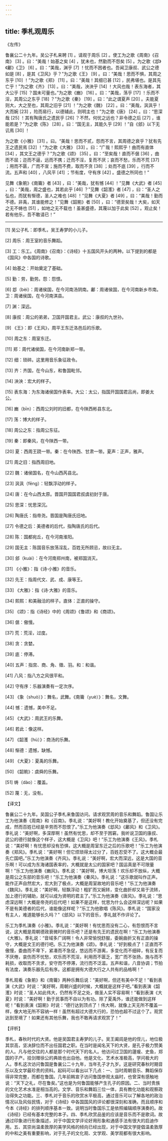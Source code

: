 ```yaml
---
---
---
```

title: 季札观周乐
---




《左传》

鲁襄公二十九年。吴公子札来聘 [1] 。请观于周乐 [2] 。使工为之歌《周南》《召南》 [3] 。曰：“美哉！始基之矣 [4] ，犹未也，然勤而不怨矣 [5] 。为之歌《邶》《鄘》《卫》 [6] 。曰：“美哉，渊乎 [7] ！忧而不困者也。吾闻卫康叔、武公之德如是 [8] ，是其《卫风》乎？”为之歌《王》 [9] 。曰：“美哉！思而不惧，其周之东乎 [10] ！”为之歌《郑》 [11] 。曰：“美哉！其细已甚 [12] ，民弗堪也。是其先亡乎！”为之歌《齐》 [13] 。曰：“美哉，泱泱乎 [14] ！大风也哉！表东海者，其大公乎 [15] ？国未可量也。”为之歌《豳》 [16] 。曰：“美哉，荡乎 [17] ！乐而不淫，其周公之东乎 [18] ？”为之歌《秦》 [19] 。曰：“此之谓夏声 [20] 。夫能夏则大，大之至也，其周之旧乎 [21] ！”为之歌《魏》 [22] 。曰：“美哉，沨沨乎！大而婉 [23] ，险而易行，以德辅此，则明主也！”为之歌《唐》 [24] 。曰：“思深哉 [25] ！其有陶唐氏之遗民乎 [26] ？不然，何忧之远也？非令德之后 [27] ，谁能若是？”为之歌《陈》 [28] 。曰：“国无主，其能久乎 [29] ！”自《郐》以下无讥焉 [30] ！

为之歌《小雅》 [31] 。曰。“美哉！思而不贰，怨而不言，其周德之衰乎？犹有先王之遗民焉 [32] ！”为之歌《大雅》 [33] 。曰：“广哉！熙熙乎！曲而有直体 [34] ，其文王之德乎？”为之歌《颂》 [35] 。曰：“至矣哉！直而不倨 [36] ，曲而不屈；迩而不逼，远而不携；迁而不淫，复而不厌；哀而不愁，乐而不荒 [37] ；用而不匮，广而不宣；施而不费，取而不贪 [38] ；处而不底 [39] ，行而不流。五声和 [40] ，八风平 [41] ；节有度，守有序 [42] 。盛德之所同也！”

见舞《象箾》《南籥》者 [43] ，曰：“美哉，犹有憾 [44] ！”见舞《大武》者 [45] ，曰：“美哉，周之盛也，其若此乎 [46] ？”见舞《韶濩》者 [47] ，曰：“圣人之弘也，而犹有惭德，圣人之难也 [48] ！”见舞《大夏》者 [49] ，曰：“美哉！勤而不德。非禹，其谁能修之！”见舞《韶箾》者 [50] ，曰：“德至矣哉！大矣，如天之无不帱也 [51] ，如地之无不载也！虽甚盛德，其蔑以加于此矣 [52] 。观止矣！若有他乐，吾不敢请已！”



* * *



[1] 吴公子札：即季札，吴王寿梦的小儿子。

[2] 周乐：周王室的音乐舞蹈。

[3] 工：乐工。《周南》《召南》：《诗经》十五国风开头的两种。以下提到的都是《国风》中各国的诗歌。

[4] 始基之：开始奠定了基础。

[5] 勤：劳，勤劳。怨：怨恨。

[6] 邶（bèi）：周诸侯国，在今河南汤阴南。鄘：周诸侯国，在今河南新乡市南。卫：周诸侯国，在今河南淇县。

[7] 渊：深远。

[8] 康叔：周公的弟弟，卫国开国君主。武公：康叔的九世孙。

[9] 《王》：即《王风》，周平王东迁洛邑后的乐歌。

[10] 周之东：周室东迁。

[11] 郑：周代诸侯国，在今河南新郑一带。

[12] 细：琐碎。这里用音乐象征政令。

[13] 齐：齐国，在今山东，和鲁国毗邻。

[14] 泱泱：宏大的样子。

[15] 表东海：为东海诸侯国作表率。大公：太公，指国开国国君吕尚，即姜太公。

[16] 豳（bīn）：西周公刘时的旧都，在今陕西彬县东北。

[17] 荡：博大的样子。

[18] 周公之东：指周公东征。

[19] 秦：即秦风，在今陕西一带。

[20] 夏：西周王跷一带。秦：在今陕西、甘肃一带。夏声：正声，雅声。

[21] 周之旧：指西周旧地。

[22] 魏：诸侯国名，在今山西芮县北。

[23] 沨沨（fēng）：轻飘浮动的样子。

[24] 唐：在今山西太原。晋国开国国君叔虞初封于唐。

[25] 思深：忧思深沉。

[26] 陶唐氏：指帝尧。晋国是陶唐氏旧地。

[27] 令德之后：美德者的后代，指陶唐氏的后代。

[28] 陈：国都宛丘，在今河南淮阳。

[29] 国无主：陈国音乐放荡淫乱，百姓无所顾忌，故曰无主。

[30] 郐（kuài）：在今河南郑州南，被郑国消灭。

[31] 《小雅》：指《诗·小雅》的音乐。

[32] 先王：指周代文、武、成、康等王。

[33] 《大雅》：指《诗·大雅》的音乐。

[34] 熙熙：和美融洽的样子。直体：正直的操守。

[35] 《颂》：指《诗经》中的《周颂》《鲁颂》和《商颂》。

[36] 倨：傲慢。

[37] 荒：荒淫，过度。

[38] 贪：贪婪。

[39] 底：停滞。

[40] 五声：指宫、商、角、徵、羽。和：和谐。

[41] 八风：指八方之风很平和。

[42] 守有序：乐器演奏有一定次序。

[43] 《象（shuò）》：舞名，武舞。《南籥（yuè）》：舞名，文舞。

[44] 憾：遗憾，美中不足。

[45] 《大武》：周武王的乐舞。

[46] 若此：像这样。

[47] 《韶濩（hù）》：商汤的乐舞。

[48] 惭德：遗憾，缺憾。

[49] 《大夏》：夏禹的乐舞。

[50] 《韶箾》：虞舜的乐舞。

[51] 帱（dào）：覆盖。

[52] 蔑：无，没有。

【译文】

鲁襄公二十九年。吴国公子季札来鲁国访问。请求观赏周的音乐和舞蹈。鲁国让乐工为他演奏《周南》和《召南》。季礼说：“美好啊！教化开始奠基了，但还没有完成，然而百姓已经是辛劳而不怨恨了。”乐工为他演奏《邶风》《鄘风》和《卫风》。季礼说：“美好啊，多深厚啊！虽然有忧思，却不至于困窘。我听说卫国的康叔、武公的德行就像这个样子，这大概是《卫风》吧！”乐工为他演奏《王风》。季札说：“美好啊！有忧思却没有恐惧，这大概是周室东迁之后的乐歌吧！”乐工为他演奏《郑风》。季札说：“美好啊！但它烦琐得太过分了，百姓忍受不了。这大概会最先亡国吧。”乐工为他演奏《齐风》。季礼说：“美好啊，宏大而深远，这是大国的音乐啊！可以成为东海诸国表率的，大概就是太公的国家吧？国运真是不可限量啊！”乐工为他演奏《豳风》。季札说：“美好啊，博大坦荡！欢乐却不放纵，大概是周公之东部的音乐吧！”乐工为他演奏《秦风》。季礼说：“这乐歌就叫作正声。能作正声自然宏大，宏大到了极点，大概是周室故地的音乐吧！”乐工为他演奏《魏风》。季礼说：“美好啊，轻飘浮动！粗犷而又婉转，变化曲折却又易于流转，加上德行的辅助，就可以成为贤明的君主了。”乐工为他演奏《唐风》。季礼说：“思虑深远啊！大概是帝尧的后代吧！如果不是这样，忧思为什么会这样深远呢？如果不是有美德者的后代，谁能像这样呢？”乐工为他歌唱《陈风》。季札说：“国家没有主人，难道能够长久吗？”《郐风》以下的音乐，季礼就不作评论了。

乐工为季札演奏《小雅》。季礼说：“美好啊！有忧思而没有二心，有怨恨而不言说，这大概是周朝德政衰微时的音乐吧？还是有先王的遗民在啊！”乐工为他演奏《大雅》。季礼说：“音域多广阔啊！令人非常愉悦舒服，委婉曲折又有正直的操守，大概是文王的德行吧。乐工为他演奏《颂》。季礼说：“好到极点了！正直而不傲慢，委曲而不卑下，紧凑而不急促，悠远而不游离，多变化而不细碎，有反复而不厌倦，哀伤而不忧愁，欢乐而不荒淫，利用而不匮乏，宽广而不张扬，施与而不耗损，收取而不贪求，安守而不停滞，流行而不泛滥。五声和谐，八音协调；节拍有法度，演奏乐器先后有序。这都是拥有大德大行之人共有的品格啊！”

季札观看《象箾》和《南籥》两种乐舞后说：“美好啊，但还有美中不足！”看到表演《大武》时说：“美好啊，周朝兴盛的时候，大概就是这样子吧。”看到表演《韶濩》时说：“圣人如此伟大，仍然有不足之处，做圣人实不容易啊！”看到表演《大夏》时说：“美好啊！勤于民事而不自以为有功。除了夏禹外，谁还能做到这样呢！”看到表演《韶箾》时说：“德行达到顶点了！伟大啊，就像上天无所不覆盖一样，像大地无所不容纳一样！虽然有超过大德大行的，恐怕也超不过这个了。观赏达到至境了！如果还有其他乐舞，我也不敢再请求观赏了！”

【评析】

季札，春秋时代的大贤。他是吴国君主寿梦的儿子。吴王阖闾是他的侄儿，地位极其崇高，坚决辞位而不出任国君之职。在当时是闻名天下的大贤，是孔子极力赞美的人。凡与他交往的人都是那个时代天下的名人。他访问过卫国的蘧瑗、史鱼，郑国的子产。挂剑赠徐公的典故也出自他。他是文化、艺术水准极高，学问极大的人。季札这次访问鲁国是鲁襄公二十九年，当年孔子才九岁。这是研究春秋时期音乐以及文学最珍贵的资料。起码可以看出以下几点：一、当时周朝音乐、舞蹈保存得非常完整，而都在鲁国。几年前韩宣子访问鲁国参观太庙时，也曾深有感触地说：“天下之礼，尽在鲁矣。”这也是为何鲁国能够产生孔子的原因。二、当时贵族的文化艺术水准是相当高的。文学、音乐和舞蹈三位一体，具有教化功能和观察政治得失之功能。三、季札对于音乐的欣赏水平极高，通过音乐可以了解各地的政治情况以及风俗民情，对于《诗经》中各国国风的评论都很深刻和准确，而且顺序和今本《诗经》的排列顺序基本一致。说明当时鲁国乐工是依照编辑顺序演奏的。故《诗经》已经有基本完整的本子。四、季札欣赏品鉴的应该是音乐而不是歌词。故通过印象进行形象描述，对于中国文学评论好用形象和通感手法有很大的启迪作用。五、其崇尚温柔敦厚的美学风格的倾向已经出现，对于中国文学提倡温柔敦厚的中和之美有重要影响，对于孔子的文化观、文学观、美学观都有很大影响。